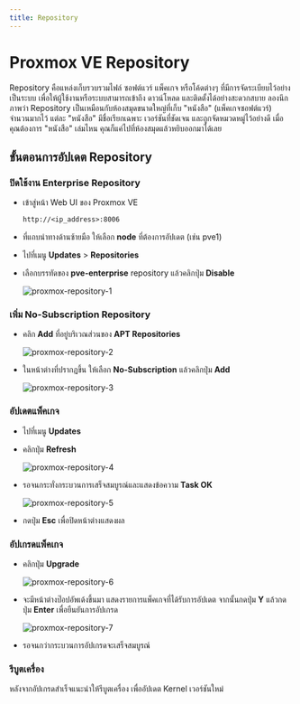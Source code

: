 ```yaml
---
title: Repository
---
```



# Proxmox VE Repository

Repository คือแหล่งเก็บรวบรวมไฟล์ ซอฟต์แวร์ แพ็คเกจ หรือโค้ดต่างๆ ที่มีการจัดระเบียบไว้อย่างเป็นระบบ เพื่อให้ผู้ใช้งานหรือระบบสามารถเข้าถึง ดาวน์โหลด และติดตั้งได้อย่างสะดวกสบาย ลองนึกภาพว่า Repository เป็นเหมือนกับห้องสมุดขนาดใหญ่ที่เก็บ "หนังสือ" (แพ็คเกจซอฟต์แวร์) จำนวนมากไว้ แต่ละ "หนังสือ" มีชื่อเรียกเฉพาะ เวอร์ชันที่ชัดเจน และถูกจัดหมวดหมู่ไว้อย่างดี เมื่อคุณต้องการ "หนังสือ" เล่มไหน คุณก็แค่ไปที่ห้องสมุดแล้วหยิบออกมาได้เลย

## ขั้นตอนการอัปเดต Repository

<Steps>

### ปิดใช้งาน Enterprise Repository

- เข้าสู่หน้า Web UI ของ Proxmox VE

    ```txt copy
    http://<ip_address>:8006
    ```

- ที่แถบนำทางด้านซ้ายมือ ให้เลือก **node** ที่ต้องการอัปเดต (เช่น pve1)

- ไปที่เมนู **Updates** > **Repositories**

- เลือกบรรทัดของ **pve-enterprise** repository แล้วคลิกปุ่ม **Disable**

    ![proxmox-repository-1](/images/proxmox/repository-1.png)

### เพิ่ม No-Subscription Repository

- คลิก **Add** ที่อยู่บริเวณส่วนของ **APT Repositories**

    ![proxmox-repository-2](/images/proxmox/repository-2.png)

- ในหน้าต่างที่ปรากฏขึ้น ให้เลือก **No-Subscription** แล้วคลิกปุ่ม **Add**

    ![proxmox-repository-3](/images/proxmox/repository-3.png)

### อัปเดตแพ็คเกจ

- ไปที่เมนู **Updates**

- คลิกปุ่ม **Refresh**

    ![proxmox-repository-4](/images/proxmox/repository-4.png)

- รอจนกระทั่งกระบวนการเสร็จสมบูรณ์และแสดงข้อความ **Task OK**

    ![proxmox-repository-5](/images/proxmox/repository-5.png)

- กดปุ่ม **Esc** เพื่อปิดหน้าต่างแสดงผล

### อัปเกรดแพ็คเกจ

- คลิกปุ่ม **Upgrade**

    ![proxmox-repository-6](/images/proxmox/repository-6.png)

- จะมีหน้าต่างป๊อปอัพเด้งขึ้นมา แสดงรายการแพ็คเกจที่ได้รับการอัปเดต จากนั้นกดปุ่ม **Y** แล้วกดปุ่ม **Enter** เพื่อยืนยันการอัปเกรด

    ![proxmox-repository-7](/images/proxmox/repository-7.png)

- รอจนกว่ากระบวนการอัปเกรดจะเสร็จสมบูรณ์

### รีบูตเครื่อง

หลังจากอัปเกรดสำเร็จแนะนำให้รีบูตเครื่อง เพื่ออัปเดต Kernel เวอร์ชันใหม่

</Steps>
